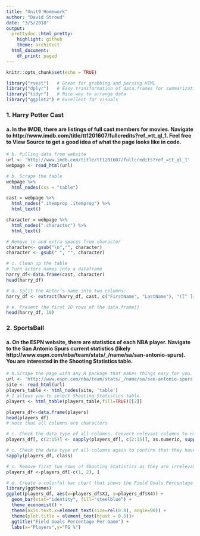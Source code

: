 ```yaml
---
title: "Unit9 Homework"
author: "David Stroud"
date: "3/5/2018"
output:
  prettydoc::html_pretty:
    highlight: github
    theme: architect
  html_document:
    df_print: paged
---
```


```r
knitr::opts_chunk$set(echo = TRUE)
```

```r
library("rvest")   # Great for grabbing and parsing HTML
library("dplyr")   # Easy transformation of data.frames for summarization
library("tidyr")   # Nice way to arrange data
library("ggplot2") # Excellent for visuals
```


### 1. Harry Potter Cast
#### a. In the IMDB, there are listings of full cast members for movies. Navigate to http://www.imdb.com/title/tt1201607/fullcredits?ref_=tt_ql_1. Feel free to View Source to get a good idea of what the page looks like in code.
```r
# b. Pulling data from website
url <- 'http://www.imdb.com/title/tt1201607/fullcredits?ref_=tt_ql_1'
webpage <- read_html(url)
```

```r
# b. Scrape the table
webpage %>%
  html_nodes(css = "table")
```

```r
cast = webpage %>%
  html_nodes(".itemprop .itemprop") %>%
  html_text()
```

```r
character = webpage %>%
  html_nodes(".character") %>%
  html_text()
```

```r
# Remove \n and extra spaces from character
character<- gsub("\n","", character)
character <- gsub(" ", "", character)

```

```r
# c. Clean up the table
# Turn actors names into a dataframe
harry_df<-data.frame(cast, character)
head(harry_df)
```


```r
# d. Split the Actor’s name into two columns:
harry_df <- extract(harry_df, cast, c("FirstName", "LastName"), "([^ ]+) (.*)")

```

```r
# e. Present the first 10 rows of the data.frame()
head(harry_df, 10)
```

### 2. SportsBall  

#### a. On the ESPN website, there are statistics of each NBA player. Navigate to the San Antonio Spurs current statistics (likely http://www.espn.com/nba/team/stats/_/name/sa/san-antonio-spurs). You are interested in the Shooting Statistics table.

```r
# b.Scrape the page with any R package that makes things easy for you. There are a few tables on the page, so make sure you are targeting specifically the Shooting Statistics table.
url <- 'http://www.espn.com/nba/team/stats/_/name/sa/san-antonio-spurs'
site <- read_html(url)
players_table <- html_nodes(site, 'table')
# 2 allows you to select Shooting Statistics table
players <- html_table(players_table,fill=TRUE)[[2]]
```


```r
players_df<-data.frame(players)
head(players_df)
# note that all columns are characters
```


```r
# c. Check the data type of all columns. Convert relevant columns to numeric
players_df[, c(2:15)] <- sapply(players_df[, c(2:15)], as.numeric, suppressWarnings(as.numeric(c("1", "2", "X"))))
```


```r
# c. Check the data type of all columns again to confirm that they have changed
sapply(players_df, class)
```

```r
# c. Remove first two rows of Shooting Statistics as they are irrelevant
players_df <-players_df[-c(1, 2), ] 
```


```r
# d. Create a colorful bar chart that shows the Field Goals Percentage Per Game for each person
library(ggthemes)
ggplot(players_df, aes(x=players_df$X1, y=players_df$X4)) + 
  geom_bar(stat="identity", fill="steelblue") +
  theme_economist() +
  theme(axis.text.x=element_text(size=rel(0.8), angle=90)) +
  theme(plot.title = element_text(hjust = 0.5))+
  ggtitle("Field Goals Percentage Per Game") +
  labs(x="Players",y="FG %")
```








